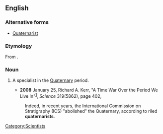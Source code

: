 ==English==

===Alternative forms===
*[[Quaternarist]]

===Etymology===
From {{suffix|Quaternary|ist}}.

===Noun===
{{en-noun}}

# {{geology|paleontology}} A specialist in the [[Quaternary]] period.
#*'''2008''' January 25, Richard A. Kerr, "A Time War Over the Period We Live In"<sup>[http://www.sciencemag.org/cgi/content/full/319/5862/402]</sup>, ''Science'' 319(5862), page 402,
#:Indeed, in recent years, the International Commission on Stratigraphy (ICS) "abolished" the Quaternary, according to riled '''quaternarists'''.

[[Category:Scientists]]